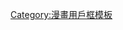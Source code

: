 {{Userbox
|id = {{lang|ja|うまる～}}
|id-s = 14
|id-c = #e47d54
|id-fc = white
|id-op = font-family: monospace;
|info = <span style="color:#e47d54;">這個用戶覺得'''[[干物妹小埋|<span style="color:#e47d54;">小埋</span>]]'''超可爱。</span><br /><span style="color:#e47d54;">{{lang|ja|“UMAじゃないよ　うまる！”}}</span>
|info-c = white
|info-s = 10
|border-c = #f4c7a6
}}
<includeonly>[[Category:喜歡看我家有個魚乾妹的維基人|{{PAGENAME}}]]</includeonly>
<noinclude>[[Category:漫畫用戶框模板]]</noinclude>